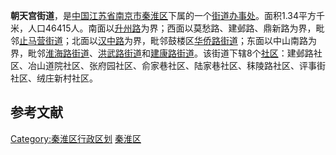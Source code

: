{{unreferenced|time=2008-12-6}}

'''朝天宫街道'''，是[[中国|中国]][[江苏省|江苏省]][[南京市|南京市]][[秦淮区|秦淮区]]下属的一个[[街道办事处|街道办事处]]。面积1.34平方千米，人口46415人。南面以[[升州路|升州路]]为界；西面以莫愁路、建邺路、鼎新路为界，毗邻[[止马营街道|止马营街道]]；北面以[[汉中路|汉中路]]为界，毗邻鼓楼区[[华侨路街道|华侨路街道]]；东面以中山南路为界，毗邻[[淮海路街道|淮海路街道]]、[[洪武路街道|洪武路街道]]和[[建康路街道|建康路街道]]。该街道下辖8个[[社区|社区]]：建邺路社区、冶山道院社区、张府园社区、俞家巷社区、陆家巷社区、秣陵路社区、评事街社区、绒庄新村社区。

==参考文献==
{{Reflist}}

{{Nanjing stub}}
{{南京市秦淮区行政区划}}

[[Category:秦淮区行政区划|Category:秦淮区行政区划]]
[[Category:南京市街道|秦淮区]]